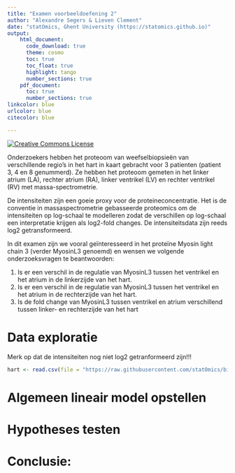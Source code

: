 ```yaml
---
title: "Examen voorbeeldoefening 2"
author: "Alexandre Segers & Lieven Clement"
date: "statOmics, Ghent University (https://statomics.github.io)"
output:
    html_document:
      code_download: true
      theme: cosmo
      toc: true
      toc_float: true
      highlight: tango
      number_sections: true
    pdf_document:
      toc: true
      number_sections: true
linkcolor: blue
urlcolor: blue
citecolor: blue

---
```


<a rel="license" href="https://creativecommons.org/licenses/by-nc-sa/4.0"><img alt="Creative Commons License" style="border-width:0" src="https://i.creativecommons.org/l/by-nc-sa/4.0/88x31.png" /></a>



Onderzoekers hebben het proteoom van weefselbiopsieën van verschillende regio's in het hart in kaart gebracht voor 3 patienten (patient 3, 4 en 8 genummerd). Ze hebben het proteoom gemeten in het linker atrium (LA), rechter atrium (RA), linker ventrikel (LV) en rechter ventrikel (RV) met massa-spectrometrie. 

De intensiteiten  zijn een goeie proxy voor de proteineconcentratie. Het is de conventie in massaspectrometrie gebasseerde proteomics om de intensiteiten op log-schaal te modelleren zodat de verschillen op log-schaal een interpretatie krijgen als log2-fold changes. De intensiteitsdata zijn reeds log2 getransformeerd.  

In dit examen zijn we vooral geïnteresseerd in het proteïne Myosin light chain 3 (verder MyosinL3 genoemd) en wensen we volgende onderzoeksvragen te beantwoorden: 

1. Is er een verschil in de regulatie van MyosinL3 tussen  het ventrikel en het atrium in de linkerzijde van het hart.
2. Is er een verschil in de regulatie van MyosinL3 tussen  het ventrikel en het atrium in de rechterzijde van het hart.
3. Is de fold change van MyosinL3 tussen ventrikel en atrium verschillend tussen linker- en rechterzijde van het hart

# Data exploratie

Merk op dat de intensiteiten nog niet log2 getranformeerd zijn!!! 

```r
hart <- read.csv(file = "https://raw.githubusercontent.com/statOmics/biostatistics21/master/hearthproteine.csv")

```

# Algemeen lineair model opstellen


# Hypotheses testen


# Conclusie:

